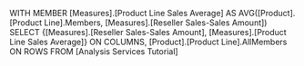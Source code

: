 WITH MEMBER
[Measures].[Product Line Sales Average] AS
AVG([Product].[Product Line].Members, [Measures].[Reseller Sales-Sales Amount])
SELECT {[Measures].[Reseller Sales-Sales Amount], [Measures].[Product Line Sales Average]} ON COLUMNS,
[Product].[Product Line].AllMembers ON ROWS
FROM [Analysis Services Tutorial]
